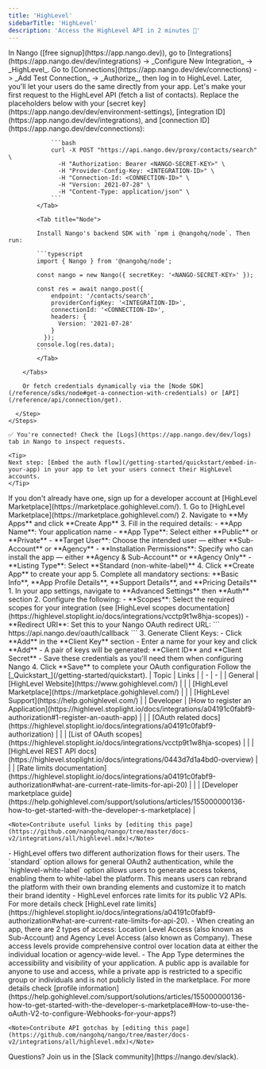 ```yaml
---
title: 'HighLevel'
sidebarTitle: 'HighLevel'
description: 'Access the HighLevel API in 2 minutes 💨'
---
```


<Tabs>
  <Tab title="🚀 Quickstart">
    <Steps>
      <Step title="Create an integration">
        In Nango ([free signup](https://app.nango.dev)), go to [Integrations](https://app.nango.dev/dev/integrations) -> _Configure New Integration_ -> _HighLevel_.
      </Step>
      <Step title="Authorize HighLevel">
        Go to [Connections](https://app.nango.dev/dev/connections) -> _Add Test Connection_ -> _Authorize_, then log in to HighLevel. Later, you'll let your users do the same directly from your app.
      </Step>
      <Step title="Call the HighLevel API">
        Let's make your first request to the HighLevel API (fetch a list of contacts). Replace the placeholders below with your [secret key](https://app.nango.dev/dev/environment-settings), [integration ID](https://app.nango.dev/dev/integrations), and [connection ID](https://app.nango.dev/dev/connections):
        <Tabs>
            <Tab title="cURL">

                ```bash
                curl -X POST "https://api.nango.dev/proxy/contacts/search" \
                  -H "Authorization: Bearer <NANGO-SECRET-KEY>" \
                  -H "Provider-Config-Key: <INTEGRATION-ID>" \
                  -H "Connection-Id: <CONNECTION-ID>" \
                  -H "Version: 2021-07-28" \
                  -H "Content-Type: application/json" \
                ```
            </Tab>

            <Tab title="Node">

            Install Nango's backend SDK with `npm i @nangohq/node`. Then run:

            ```typescript
            import { Nango } from '@nangohq/node';

            const nango = new Nango({ secretKey: '<NANGO-SECRET-KEY>' });

            const res = await nango.post({
                endpoint: '/contacts/search',
                providerConfigKey: '<INTEGRATION-ID>',
                connectionId: '<CONNECTION-ID>',
                headers: {
                  Version: '2021-07-28'
                }
              });
            console.log(res.data);
            ```
            </Tab>

        </Tabs>

        Or fetch credentials dynamically via the [Node SDK](/reference/sdks/node#get-a-connection-with-credentials) or [API](/reference/api/connection/get).

      </Step>
    </Steps>

    ✅ You're connected! Check the [Logs](https://app.nango.dev/dev/logs) tab in Nango to inspect requests.

    <Tip>
    Next step: [Embed the auth flow](/getting-started/quickstart/embed-in-your-app) in your app to let your users connect their HighLevel accounts.
    </Tip>
  </Tab>
  <Tab title="🧑‍💻 OAuth app setup">
    <Steps>
      <Step title="Create a HighLevel developer account">
        If you don't already have one, sign up for a developer account at [HighLevel Marketplace](https://marketplace.gohighlevel.com/).
      </Step>
      <Step title="Register an OAuth app">
        1. Go to [HighLevel Marketplace](https://marketplace.gohighlevel.com/)
        2. Navigate to **My Apps** and click **Create App**
        3. Fill in the required details:
           - **App Name**: Your application name
           - **App Type**: Select either **Public** or **Private**
           - **Target User**: Choose the intended user — either **Sub-Account** or **Agency**
           - **Installation Permissions**: Specify who can install the app — either **Agency & Sub-Account** or **Agency Only**
           - **Listing Type**: Select **Standard (non-white-label)**
        4. Click **Create App** to create your app
        5. Complete all mandatory sections: **Basic Info**, **App Profile Details**, **Support Details**, and **Pricing Details**
      </Step>
      <Step title="Configure OAuth settings">
        1. In your app settings, navigate to **Advanced Settings** then **Auth** section
        2. Configure the following:
           - **Scopes**: Select the required scopes for your integration (see [HighLevel scopes documentation](https://highlevel.stoplight.io/docs/integrations/vcctp9t1w8hja-scopes))
           - **Redirect URI**: Set this to your Nango OAuth redirect URL:
             ```
             https://api.nango.dev/oauth/callback
             ```
        3. Generate Client Keys:
           - Click **Add** in the **Client Key** section
           - Enter a name for your key and click **Add**
           - A pair of keys will be generated: **Client ID** and **Client Secret**
           - Save these credentials as you'll need them when configuring Nango
        4. Click **Save** to complete your OAuth configuration
      </Step>
      <Step title="Next">
        Follow the [_Quickstart_](/getting-started/quickstart).
      </Step>
    </Steps>
  </Tab>
  <Tab title="🔗 Useful links">
    | Topic | Links | 
    | - | - | 
    | General | [HighLevel Website](https://www.gohighlevel.com/) |
    | | [HighLevel Marketplace](https://marketplace.gohighlevel.com/) |
    | | [HighLevel Support](https://help.gohighlevel.com/) |
    | Developer | [How to register an Application](https://highlevel.stoplight.io/docs/integrations/a04191c0fabf9-authorization#1-register-an-oauth-app) |
    | | [OAuth related docs](https://highlevel.stoplight.io/docs/integrations/a04191c0fabf9-authorization) |
    | | [List of OAuth scopes](https://highlevel.stoplight.io/docs/integrations/vcctp9t1w8hja-scopes) |
    | | [HighLevel REST API docs](https://highlevel.stoplight.io/docs/integrations/0443d7d1a4bd0-overview) |
    | | [Rate limits documentation](https://highlevel.stoplight.io/docs/integrations/a04191c0fabf9-authorization#what-are-current-rate-limits-for-api-20) |
    | | [Developer marketplace guide](https://help.gohighlevel.com/support/solutions/articles/155000000136-how-to-get-started-with-the-developer-s-marketplace) |

    <Note>Contribute useful links by [editing this page](https://github.com/nangohq/nango/tree/master/docs-v2/integrations/all/highlevel.mdx)</Note>
  </Tab>
  <Tab title="🚨 API gotchas">
    -   HighLevel offers two different authorization flows for their users. The `standard` option allows for general OAuth2 authentication, while the `highlevel-white-label` option allows users to generate access tokens, enabling them to white-label the platform. This means users can rebrand the platform with their own branding elements and customize it to match their brand identity
    -   HighLevel enforces rate limits for its public V2 APIs. For more details check [HighLevel rate limits](https://highlevel.stoplight.io/docs/integrations/a04191c0fabf9-authorization#what-are-current-rate-limits-for-api-20).
    -   When creating an app, there are 2 types of access: Location Level Access (also known as Sub-Account) and Agency Level Access (also known as Company). These access levels provide comprehensive control over location data at either the individual location or agency-wide level.
    -   The App Type determines the accessibility and visibility of your application. A public app is available for anyone to use and access, while a private app is restricted to a specific group or individuals and is not publicly listed in the marketplace. For more details check [profile information](https://help.gohighlevel.com/support/solutions/articles/155000000136-how-to-get-started-with-the-developer-s-marketplace#How-to-use-the-oAuth-V2-to-configure-Webhooks-for-your-apps?)
    
    <Note>Contribute API gotchas by [editing this page](https://github.com/nangohq/nango/tree/master/docs-v2/integrations/all/highlevel.mdx)</Note>
  </Tab>
</Tabs>

<Info>
    Questions? Join us in the [Slack community](https://nango.dev/slack).
</Info>
